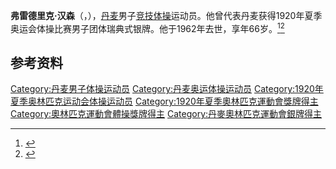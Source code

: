 {{NoteTA|G1=Sports}}
'''弗雷德里克·汉森'''（{{lang-da|Frederik Hansen}}，{{bd|1896年|7月2日|1962年|9月2日}}），[[丹麦|丹麦]]男子[[竞技体操|竞技体操]]运动员。他曾代表丹麦获得1920年夏季奥运会体操比赛男子团体瑞典式银牌。他于1962年去世，享年66岁。<ref>{{Cite web|title=Frederik HANSEN|url=https://www.olympic.org/frederik-hansen|accessdate=2021-03-29|work=International Olympic Committee|archive-date=2017-11-16|archive-url=https://web.archive.org/web/20171116020015/https://www.olympic.org/Frederik-Hansen|dead-url=no}}</ref><ref>{{cite web|url=https://www.olympedia.org/athletes/29631|title=Frederik Hansen|work=Olympedia|accessdate=2021-03-30|archive-date=2021-07-11|archive-url=https://web.archive.org/web/20210711041553/https://www.olympedia.org/athletes/29631|dead-url=no}}</ref>

== 参考资料 ==
{{reflist}}

{{Authority control}}
{{DEFAULTSORT:Hansen, Frederik}}
[[Category:丹麦男子体操运动员|Category:丹麦男子体操运动员]]
[[Category:丹麦奥运体操运动员|Category:丹麦奥运体操运动员]]
[[Category:1920年夏季奥林匹克运动会体操运动员|Category:1920年夏季奥林匹克运动会体操运动员]]
[[Category:1920年夏季奧林匹克運動會獎牌得主|Category:1920年夏季奧林匹克運動會獎牌得主]]
[[Category:奧林匹克運動會體操獎牌得主|Category:奧林匹克運動會體操獎牌得主]]
[[Category:丹麥奧林匹克運動會銀牌得主|Category:丹麥奧林匹克運動會銀牌得主]]